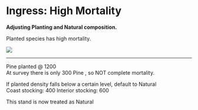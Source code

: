 # Ingress: High Mortality

**Adjusting Planting and Natural composition.  **

Planted species has high mortality.

![](images/ingress2.PNG)

___

Pine planted @ 1200  
At survey there is only 300 Pine , so NOT complete mortality.  

If planted density falls below a certain level, default to Natural   
Coast stocking: 400 Interior stocking: 600    

This stand is now treated as Natural  



